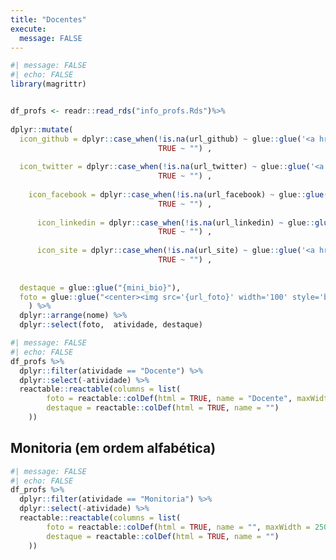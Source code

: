 ```yaml
---
title: "Docentes"
execute:
  message: FALSE
---
```



```r
#| message: FALSE
#| echo: FALSE
library(magrittr)


df_profs <- readr::read_rds("info_profs.Rds")%>% 
  
dplyr::mutate(
  icon_github = dplyr::case_when(!is.na(url_github) ~ glue::glue('<a href="{url_github}" target="_blank"><i class="fab fa-github"></i></a>'),
                                 TRUE ~ "") ,
  
  icon_twitter = dplyr::case_when(!is.na(url_twitter) ~ glue::glue('<a href="{url_twitter}" target="_blank"><i class="fab fa-twitter"></i></a>'),
                                 TRUE ~ "") ,
  
    icon_facebook = dplyr::case_when(!is.na(url_facebook) ~ glue::glue('<a href="{url_facebook}" target="_blank"><i class="fab fa-facebook"></i></a>'),
                                 TRUE ~ "") ,
  
      icon_linkedin = dplyr::case_when(!is.na(url_linkedin) ~ glue::glue('<a href="{url_linkedin}" target="_blank"><i class="fab fa-linkedin"></i></a>'),
                                 TRUE ~ "") ,
  
      icon_site = dplyr::case_when(!is.na(url_site) ~ glue::glue('<a href="{url_site}" target="_blank"><i class="fas fa-home"></i></a>'),
                                 TRUE ~ "") ,
  
  
  destaque = glue::glue("{mini_bio}"),
  foto = glue::glue("<center><img src='{url_foto}' width='100' style='border-radius: 50%;'><br><b>{nome}</b> <br> {icon_site} {icon_github} {icon_linkedin} {icon_twitter} {icon_facebook}</center>")
    ) %>%  
  dplyr::arrange(nome) %>% 
  dplyr::select(foto,  atividade, destaque) 
```


```r
#| message: FALSE
#| echo: FALSE
df_profs %>% 
  dplyr::filter(atividade == "Docente") %>% 
  dplyr::select(-atividade) %>% 
  reactable::reactable(columns = list(
        foto = reactable::colDef(html = TRUE, name = "Docente", maxWidth = 250), 
        destaque = reactable::colDef(html = TRUE, name = "")
    ))
```






## Monitoria (em ordem alfabética)

```r
#| message: FALSE
#| echo: FALSE
df_profs %>% 
  dplyr::filter(atividade == "Monitoria") %>% 
  dplyr::select(-atividade) %>% 
  reactable::reactable(columns = list(
        foto = reactable::colDef(html = TRUE, name = "", maxWidth = 250), 
        destaque = reactable::colDef(html = TRUE, name = "")
    ))
```

 
<!-- inicio font awesome -->
<script src="https://kit.fontawesome.com/1f72d6921a.js" crossorigin="anonymous"></script>

<!-- final font awesome -->




